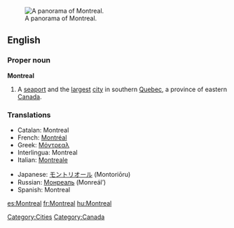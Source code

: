 [[Image:Montreal Twilight Panorama 2006.jpg|thumb|right|A panorama of Montreal.]]
==English==
{{see|Montréal}}
===Proper noun===
'''Montreal'''

# A [[seaport]] and the [[largest]] [[city]] in southern [[Quebec]], a province of eastern [[Canada]].

===Translations===
{{top}}
*Catalan: Montreal
*French: [[Montréal]] {{m}}
*Greek: [[Μόντρεαλ]]
*Interlingua: Montreal
*Italian: [[Montreale]] {{f}}
{{mid}}
*Japanese: [[モントリオール]] (Montoriōru)
*Russian: [[Монреаль]] (Monreál’) {{m}}
*Spanish: Montreal {{m}}
{{bottom}}

[[Category:Cities]]
[[Category:Canada]]

[[es:Montreal]]
[[fr:Montreal]]
[[hu:Montreal]]